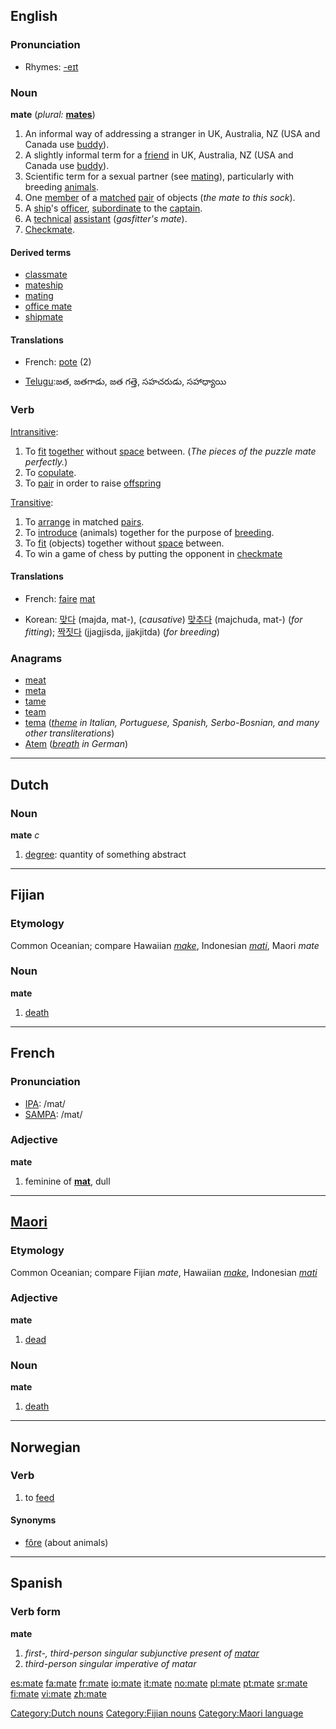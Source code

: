 {{see|maté}}
==English==

===Pronunciation===
*Rhymes: [[Rhymes:English:-eɪt|-eɪt]]

===Noun===
'''mate'''  (''plural:'' '''[[mates]]''')

# An informal way of addressing a stranger in UK, Australia, NZ (USA and Canada use [[buddy]]).  
# A slightly informal term for a [[friend]] in UK, Australia, NZ (USA and Canada use [[buddy]]).   
# Scientific term for a sexual partner (see [[mating]]), particularly with breeding [[animals]].
# One [[member]] of a [[match]]ed [[pair]] of objects (''the mate to this sock'').
# A [[ship]]'s [[officer]], [[subordinate]] to the [[captain]].
# A [[technical]] [[assistant]] (''gasfitter's mate'').
# [[Checkmate]].

====Derived terms====
*[[classmate]]
*[[mateship]]
*[[mating]]
*[[office mate]]
*[[shipmate]]

====Translations====
{{top}}
*French: [[pote]] (2)
{{mid}}
*[[w:Telugu language|Telugu]]:జత, జతగాడు, జత గత్తె, సహచరుడు, సహాధ్యాయి 
{{bottom}}

===Verb===
{{en-verb|mates|mating|mated}}

[[Intransitive]]:
# To [[fit]] [[together]] without [[space]] between.  (''The pieces of the puzzle mate perfectly.'')
# To [[copulate]].
# To [[pair]] in order to raise [[offspring]]

[[Transitive]]:
# To [[arrange]] in matched [[pair]]s.
# To [[introduce]] (animals) together for the purpose of [[breeding]].
# To [[fit]] (objects) together without [[space]] between.
# To win a game of chess by putting the opponent in [[checkmate]]

====Translations====
{{top}}
*French: [[faire]] [[mat]]
{{mid}}
*Korean: [[맞다]] (majda, mat-), (''causative'') [[맞추다]] (majchuda, mat-) (''for fitting''); [[짝짓다]] (jjagjisda, jjakjitda) (''for breeding'') 
{{bottom}}

===Anagrams===
*[[meat]]
*[[meta]]
*[[tame]]
*[[team]]
*[[tema]] (''[[theme]] in Italian, Portuguese, Spanish, Serbo-Bosnian, and many other transliterations'')
*[[Atem]] (''[[breath]] in German'')

----

==Dutch==
===Noun===
'''mate''' ''c''
# [[degree]]: quantity of something abstract

[[Category:Dutch nouns]]
----

==Fijian==

===Etymology===
Common Oceanian; compare Hawaiian ''[[make]]'', Indonesian ''[[mati]]'', Maori ''mate''

===Noun===
'''mate'''

# [[death]]

[[Category:Fijian nouns]]

----

==French==

===Pronunciation===
*[[w:IPA|IPA]]: /mat/
*[[w:SAMPA|SAMPA]]: /mat/

===Adjective===
'''mate'''

# feminine of '''[[mat]]''', dull

----

==[[Maori]]==

===Etymology===
Common Oceanian; compare Fijian ''mate'', Hawaiian ''[[make]]'', Indonesian ''[[mati]]''

===Adjective===
'''mate'''

# [[dead]]

===Noun===
'''mate'''

# [[death]]

[[Category:Maori language]]

----

==Norwegian==

===Verb===
{{no-verb-1|mat}}

#to [[feed]]

====Synonyms====
*[[fôre]] (about animals)

----

==Spanish==

===Verb form===
'''mate'''

# ''first-, third-person singular subjunctive present of [[matar]]''
# ''third-person singular imperative of matar''

[[es:mate]]
[[fa:mate]]
[[fr:mate]]
[[io:mate]]
[[it:mate]]
[[no:mate]]
[[pl:mate]]
[[pt:mate]]
[[sr:mate]]
[[fi:mate]]
[[vi:mate]]
[[zh:mate]]